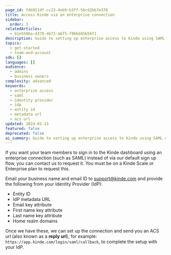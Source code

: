 ```yaml
---
page_id: f4b911df-cc23-4eb9-b3ff-56cd2bb7e378
title: Access Kinde via an enterprise connection
sidebar:
  order: 3
relatedArticles:
  - b1e5506a-d378-4b73-a6f5-f96bd45b56f1
description: Guide to setting up enterprise access to Kinde using SAML connections for team member authentication via Identity Provider.
topics:
  - get-started
  - team-and-account
sdk: []
languages: []
audience:
  - admins
  - business owners
complexity: advanced
keywords:
  - enterprise access
  - saml
  - identity provider
  - idp
  - entity id
  - metadata url
  - acs url
updated: 2024-01-15
featured: false
deprecated: false
ai_summary: Guide to setting up enterprise access to Kinde using SAML connections for team member authentication via Identity Provider.
---
```



If you want your team members to sign in to the Kinde dashboard using an enterprise connection (such as SAML) instead of via our default sign up flow, you can contact us to request it. You must be on a Kinde Scale or Enterprise plan to request this.

Email your business name and email ID to support@kinde.com and provide the following from your Identity Provider (IdP):
- Entity ID
- IdP metadata URL
- Email key attribute
- First name key attribute
- Last name key attribute
- Home realm domains

Once we have these, we can set up the connection and send you an ACS url (also known as a **reply url**), for example: `https://app.kinde.com/login/saml/callback`, to complete the setup with your IdP.
